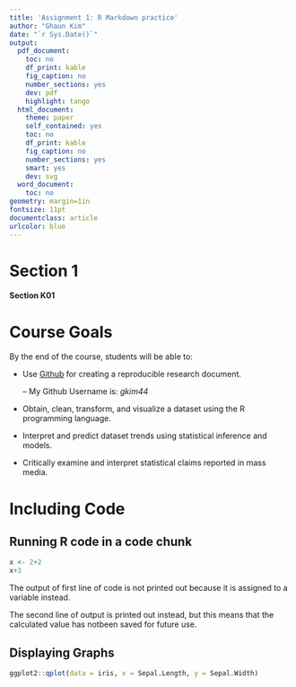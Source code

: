 ```yaml
---
title: 'Assignment 1: R Markdown practice'
author: "Ghaun Kim"
date: "`r Sys.Date()`"
output:
  pdf_document:
    toc: no
    df_print: kable
    fig_caption: no
    number_sections: yes
    dev: pdf
    highlight: tango
  html_document:
    theme: paper
    self_contained: yes
    toc: no
    df_print: kable
    fig_caption: no
    number_sections: yes
    smart: yes
    dev: svg
  word_document:
    toc: no
geometry: margin=1in
fontsize: 11pt
documentclass: article
urlcolor: blue
---
```

<!-- Write your Markdown below this line -->
# Section 1
**Section K01**

# Course Goals 

By the end of the course, students will be able to:

- Use [Github](https://github.com) for creating a reproducible research document.
     
     -- My Github Username is: *gkim44*
     
- Obtain, clean, transform, and visualize a dataset using the R programming language.
- Interpret and predict dataset trends using statistical inference and models.
- Critically examine and interpret statistical claims reported in mass media.

# Including Code

## Running R code in a code chunk

```r
x <- 2+2
x+3
```
The output of first line of code is not printed out because it is assigned to a variable instead.

The second line of output is printed out instead, but this means that the calculated value has notbeen saved for future use.

## Displaying Graphs
```r
ggplot2::qplot(data = iris, x = Sepal.Length, y = Sepal.Width)
```



  

